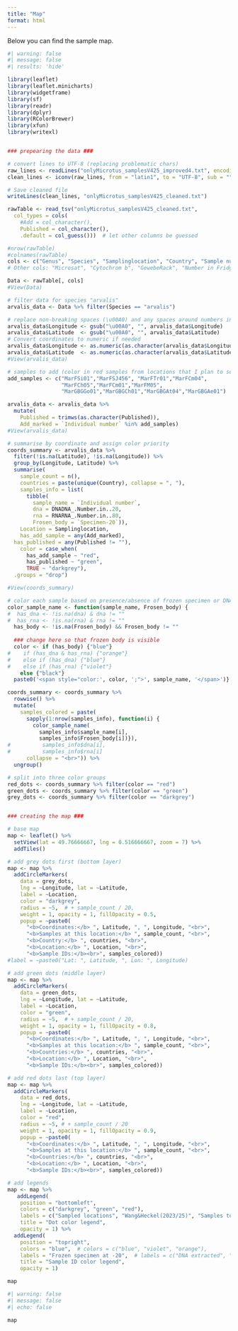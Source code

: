 ```yaml
---
title: "Map"
format: html
---
```


Below you can find the sample map.

```r
#| warning: false
#| message: false
#| results: 'hide'

library(leaflet)
library(leaflet.minicharts)
library(widgetframe)
library(sf)
library(readr)
library(dplyr)
library(RColorBrewer)
library(xfun)
library(writexl)


### prepearing the data ###

# convert lines to UTF-8 (replacing problematic chars)
raw_lines <- readLines("onlyMicrotus_samplesV425_improved4.txt", encoding = "latin1")
clean_lines <- iconv(raw_lines, from = "latin1", to = "UTF-8", sub = "")

# Save cleaned file
writeLines(clean_lines, "onlyMicrotus_samplesV425_cleaned.txt")

rawTable <- read_tsv("onlyMicrotus_samplesV425_cleaned.txt",
  col_types = cols(
    #Add = col_character(),
    Published = col_character(),
    .default = col_guess()))  # let other columns be guessed

#nrow(rawTable)
#colnames(rawTable)
cols <- c("Genus", "Species", "Samplinglocation", "Country", "Sample number (on tube or bag)", "Individual number", "Extraction y/n?", "Place of capture", "Latitude", "Longitude", "Specimen-20", "DNADNA_.Number.in..20", "RNARNA_.Number.in..80", "Published")
# Other cols: "Microsat", "Cytochrom b", "GewebeRack", "Number in Fridge oder -20C oder -80C", "Lung.Tissue", "Positive? (TULV)", "Published")

Data <- rawTable[, cols]
#View(Data)

# filter data for species "arvalis"
arvalis_data <- Data %>% filter(Species == "arvalis")

# replace non-breaking spaces (\u00A0) and any spaces around numbers in Longitude and Latitude
arvalis_data$Longitude <- gsub("\u00A0", "", arvalis_data$Longitude)
arvalis_data$Latitude  <- gsub("\u00A0", "", arvalis_data$Latitude)
# Convert coordinates to numeric if needed
arvalis_data$Longitude <- as.numeric(as.character(arvalis_data$Longitude))
arvalis_data$Latitude  <- as.numeric(as.character(arvalis_data$Latitude))
#View(arvalis_data)

# samples to add (color in red samples from locations that I plan to sequence):
add_samples <- c("MarFSi01","MarFSJ456", "MarFTr01","MarFCm04",
                 "MarFCh05","MarFCm01","MarFM05",
                 "MarGBGGo01","MarGBGCh01","MarGBGAt04","MarGBGAe01")

arvalis_data <- arvalis_data %>%
  mutate(
    Published = trimws(as.character(Published)),
    Add_marked = `Individual number` %in% add_samples)
#View(arvalis_data)

# summarise by coordinate and assign color priority
coords_summary <- arvalis_data %>%
  filter(!is.na(Latitude), !is.na(Longitude)) %>%
  group_by(Longitude, Latitude) %>%
  summarise(
    sample_count = n(),
    countries = paste(unique(Country), collapse = ", "),
    samples_info = list(
      tibble(
        sample_name = `Individual number`,
        dna = DNADNA_.Number.in..20,
        rna = RNARNA_.Number.in..80,
        Frosen_body = `Specimen-20`)),
    Location = Samplinglocation,
    has_add_sample = any(Add_marked),
  has_published = any(Published != ""),
    color = case_when(
      has_add_sample ~ "red",
      has_published ~ "green",
      TRUE ~ "darkgrey"),
  .groups = "drop")

#View(coords_summary)

# color each sample based on presence/absence of frozen specimen or DNA/RNA
color_sample_name <- function(sample_name, Frosen_body) {
#  has_dna <- !is.na(dna) & dna != ""
#  has_rna <- !is.na(rna) & rna != ""
  has_body <- !is.na(Frosen_body) && Frosen_body != ""
  
  ### change here so that frozen body is visible
  color <- if (has_body) {"blue"}
#    if (has_dna & has_rna) {"orange"}  
#    else if (has_dna) {"blue"}
#    else if (has_rna) {"violet"}
    else {"black"}
  paste0('<span style="color:', color, ';">', sample_name, '</span>')}

coords_summary <- coords_summary %>%
  rowwise() %>%
  mutate(
    samples_colored = paste(
      sapply(1:nrow(samples_info), function(i) {
        color_sample_name(
          samples_info$sample_name[i],
          samples_info$Frosen_body[i])}),
#          samples_info$dna[i],
#          samples_info$rna[i]
      collapse = "<br>")) %>%
  ungroup()

# split into three color groups
red_dots <- coords_summary %>% filter(color == "red")
green_dots <- coords_summary %>% filter(color == "green")
grey_dots <- coords_summary %>% filter(color == "darkgrey")


### creating the map ###

# base map
map <- leaflet() %>%
  setView(lat = 49.76666667, lng = 0.516666667, zoom = 7) %>%
  addTiles()

# add grey dots first (bottom layer)
map <- map %>%
  addCircleMarkers(
    data = grey_dots,
    lng = ~Longitude, lat = ~Latitude,
    label = ~Location,
    color = "darkgrey",
    radius = ~5,  # + sample_count / 20,
    weight = 1, opacity = 1, fillOpacity = 0.5,
    popup = ~paste0(
      "<b>Coordinates:</b> ", Latitude, ", ", Longitude, "<br>",
      "<b>Samples at this location:</b> ", sample_count, "<br>",
      "<b>Country:</b> ", countries, "<br>",
      "<b>Location:</b> ", Location, "<br>",
      "<b>Sample IDs:</b><br>", samples_colored))
#label = ~paste0("Lat: ", Latitude, ", Lon: ", Longitude)

# add green dots (middle layer)
map <- map %>%
  addCircleMarkers(
    data = green_dots,
    lng = ~Longitude, lat = ~Latitude,
    label = ~Location,
    color = "green",
    radius = ~5,  # + sample_count / 20,
    weight = 1, opacity = 1, fillOpacity = 0.8,
    popup = ~paste0(
      "<b>Coordinates:</b> ", Latitude, ", ", Longitude, "<br>",
      "<b>Samples at this location:</b> ", sample_count, "<br>",
      "<b>Countries:</b> ", countries, "<br>",
      "<b>Location:</b> ", Location, "<br>",
      "<b>Sample IDs:</b><br>", samples_colored))

# add red dots last (top layer)
map <- map %>%
  addCircleMarkers(
    data = red_dots,
    lng = ~Longitude, lat = ~Latitude,
    label = ~Location,
    color = "red",
    radius = ~5, # + sample_count / 20
    weight = 1, opacity = 1, fillOpacity = 0.9,
    popup = ~paste0(
      "<b>Coordinates:</b> ", Latitude, ", ", Longitude, "<br>",
      "<b>Samples at this location:</b> ", sample_count, "<br>",
      "<b>Countries:</b> ", countries, "<br>",
      "<b>Location:</b> ", Location, "<br>",
      "<b>Sample IDs:</b><br>", samples_colored))

# add legends
map <- map %>%
   addLegend(
    position = "bottomleft",
    colors = c("darkgrey", "green", "red"),
    labels = c("Sampled locations", "Wang&Heckel(2023/25)", "Samples to add"),
    title = "Dot color legend",
    opacity = 1) %>%
  addLegend(
    position = "topright",
    colors = "blue",  # colors = c("blue", "violet", "orange"),
    labels = "Frozen specimen at -20",  # labels = c("DNA extracted", "RNA extracted", "DNA & RNA extracted"),
    title = "Sample ID color legend",
    opacity = 1)

map
```

```r
#| warning: false
#| message: false
#| echo: false

map

```
